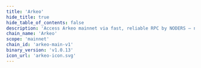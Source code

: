 ```yaml
---
title: 'Arkeo'
hide_title: true
hide_table_of_contents: false
description: 'Access Arkeo mainnet via fast, reliable RPC by NODERS — no limits, Omnichain-ready, and built for scalable Web3'
chain_name: 'Arkeo'
scope: 'mainnet'
chain_id: 'arkeo-main-v1'
binary_version: 'v1.0.13'
icon_url: 'arkeo-icon.svg'
---
```



<ChainLayout>
  <ChainHero
    name="Arkeo"
    iconUrl="img/arkeo-icon.svg"
    bgColor="#3CE2FB"
    scope="mainnet"
    chainId="arkeo-main-v1"
    nodeVersion="v1.0.13"
    token=""
    stakeUrl=""
    restakeUrl="https://restake.app/arkeo/arkeovaloper1rnfgv6uhry6ywl880mgz4rmxm8csqwd74plfuu"
    websiteUrl="https://arkeo.network/"
    githubUrl="https://github.com/arkeonetwork"
    xUrl="https://twitter.com/arkeonetwork"
    discordUrl="https://discord.gg/BfEHpm6uFc"
  />

  <ProductLinks
    appUrl=""
    appImageUrl="img/products/"
    explorerUrl=""
    explorerImageUrl="img/products/"
    faucetUrl=""
  />

  <ToolsGrid
    chainName="arkeo"
    scope="mainnet"
    showInstall={true}
    showUpgrade={true}
    showGenesis={true}
    showCli={true}
    showEndpoints={true}
    showStateSync={true}
    showSnapshot={true}
    showLivePeers={true}
    showSeed={true}
    showAddressBook={true}
    showExplorersList={true}
    showPublicEndpoints={false}
    showUsefulTools={false}
    showUpgradeWatcher={false}
  />

</ChainLayout>
